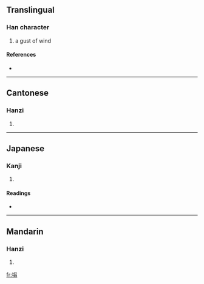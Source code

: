 ==Translingual==

===Han character===
{{Han char|rn=32|rad=土|as=10|sn=13|four=4812<sub>7</sub>|canj=土金戈一 (GCIM)}}

# a gust of wind

====References====
* {{Han ref|kx=0235.150|dkj=05333|dj=0473.080|hdz=10473.100|uh=5855|ud=22613|bh=DCE9|bd=56553}}

----

==Cantonese==

===Hanzi===
{{yue-hanzi|jyut=|y=yung1}}

# {{defn|Cantonese}}

----

==Japanese==

===Kanji===
{{ja-kanji|grade=|rs=土10}}

# {{defn|Japanese}}

====Readings====
* {{ja-readings|on=[[おう]] (ō), [[お]] (o)|kun=[[ちり]] (chiri)}}

----

==Mandarin==

===Hanzi===
{{cmn-hanzi|pin=[[wěng]] ([[weng3]])|wg=weng<sup>3</sup>}}

# {{defn|Mandarin}}

[[fr:塕]]